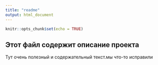 ```yaml
---
title: "readme"
output: html_document
---
```


```r
knitr::opts_chunk$set(echo = TRUE)
```

## Этот файл содержит описание проекта

Тут очень полезный и содержательный текст.мы что-то исправили
